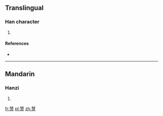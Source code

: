==Translingual==

===Han character===
{{Han char|rn=86|rad=火|as=11|sn=15|four=|canj=手十尸一火 (QJSMF)}}

# {{defn|Han|sort=火11}}

====References====
* {{Han ref|kx=0681.010|dkj=19353|dj=1092.180|hdz=32227.060|uh=71AD|ud=29101}}

----

==Mandarin==

===Hanzi===
{{cmn-hanzi|pin=[[dǎn]] ([[dan3]]), [[wèi]] ([[wei4]])|wg=tan<sup>3</sup>, wei<sup>4</sup>}}

# {{defn|lang=cmn|sort=火11}}

[[fr:熭]]
[[pl:熭]]
[[zh:熭]]